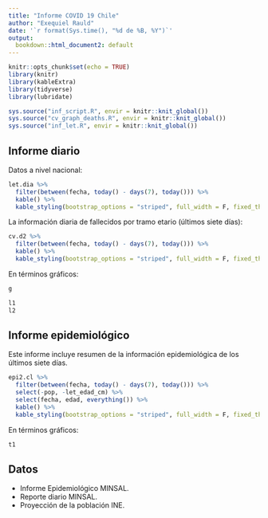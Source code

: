 ```yaml
---
title: "Informe COVID 19 Chile"
author: "Exequiel Rauld"
date: '`r format(Sys.time(), "%d de %B, %Y")`'
output: 
  bookdown::html_document2: default
---
```


```r
knitr::opts_chunk$set(echo = TRUE)
library(knitr)
library(kableExtra)
library(tidyverse)
library(lubridate)

```
```r
sys.source("inf_script.R", envir = knitr::knit_global())
sys.source("cv_graph_deaths.R", envir = knitr::knit_global())
sys.source("inf_let.R", envir = knitr::knit_global())
```

## Informe diario

Datos a nivel nacional:
```r
let.dia %>% 
  filter(between(fecha, today() - days(7), today())) %>%
  kable() %>% 
  kable_styling(bootstrap_options = "striped", full_width = F, fixed_thead = T)
```

La información diaria de fallecidos por tramo etario (últimos siete días): 
```r
cv.d2 %>% 
  filter(between(fecha, today() - days(7), today())) %>%
  kable() %>% 
  kable_styling(bootstrap_options = "striped", full_width = F, fixed_thead = T)
```


En términos gráficos:

```r
g
```
```r
l1
l2
```


## Informe epidemiológico

Este informe incluye resumen de la información epidemiológica de los últimos siete días.

```r
epi2.cl %>% 
  filter(between(fecha, today() - days(7), today())) %>%
  select(-pop, -let_edad_cm) %>% 
  select(fecha, edad, everything()) %>% 
  kable() %>% 
  kable_styling(bootstrap_options = "striped", full_width = F, fixed_thead = T)
```

En términos gráficos:

```r
t1
```



## Datos

- Informe Epidemiológico MINSAL.
- Reporte diario MINSAL.
- Proyección de la población INE.
